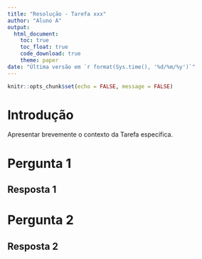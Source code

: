 ```yaml
---
title: "Resolução - Tarefa xxx"
author: "Aluno A"
output: 
  html_document:
    toc: true
    toc_float: true
    code_download: true
    theme: paper
date: "Última versão em `r format(Sys.time(), '%d/%m/%y')`"
---
```


```r
knitr::opts_chunk$set(echo = FALSE, message = FALSE)
```

# Introdução

Apresentar brevemente o contexto da Tarefa específica.

# Pergunta 1

## Resposta 1

# Pergunta 2

## Resposta 2